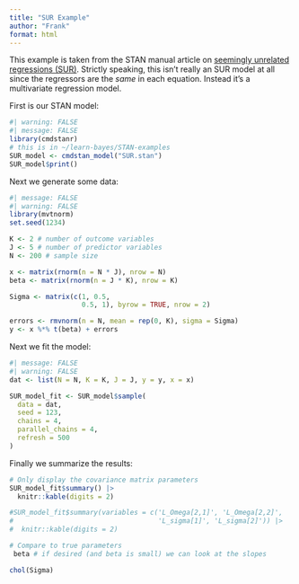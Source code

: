 ```yaml
---
title: "SUR Example"
author: "Frank"
format: html
---
```


This example is taken from the STAN manual article on [seemingly unrelated regressions (SUR)](https://mc-stan.org/docs/stan-users-guide/regression.html#seemingly-unrelated-regressions). Strictly speaking, this isn't really an SUR model at all since the regressors are the *same* in each equation. Instead it's a multivariate regression model.

First is our STAN model:
```r
#| warning: FALSE
#| message: FALSE
library(cmdstanr)
# this is in ~/learn-bayes/STAN-examples
SUR_model <- cmdstan_model("SUR.stan")
SUR_model$print()
```

Next we generate some data: 
```r
#| message: FALSE 
#| warning: FALSE
library(mvtnorm)
set.seed(1234)

K <- 2 # number of outcome variables
J <- 5 # number of predictor variables
N <- 200 # sample size

x <- matrix(rnorm(n = N * J), nrow = N)
beta <- matrix(rnorm(n = J * K), nrow = K)

Sigma <- matrix(c(1, 0.5, 
                  0.5, 1), byrow = TRUE, nrow = 2)

errors <- rmvnorm(n = N, mean = rep(0, K), sigma = Sigma)
y <- x %*% t(beta) + errors
```

Next we fit the model: 
```r
#| message: FALSE
#| warning: FALSE
dat <- list(N = N, K = K, J = J, y = y, x = x) 

SUR_model_fit <- SUR_model$sample(
  data = dat,
  seed = 123,
  chains = 4,
  parallel_chains = 4,
  refresh = 500
)

```

Finally we summarize the results:
```r
# Only display the covariance matrix parameters
SUR_model_fit$summary() |> 
  knitr::kable(digits = 2)

#SUR_model_fit$summary(variables = c('L_Omega[2,1]', 'L_Omega[2,2]',
#                                    'L_sigma[1]', 'L_sigma[2]')) |> 
#  knitr::kable(digits = 2)

# Compare to true parameters
 beta # if desired (and beta is small) we can look at the slopes

chol(Sigma)

```

